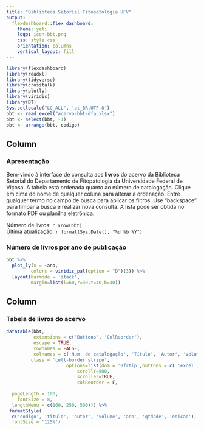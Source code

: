 ```yaml
---
title: "Biblioteca Setorial Fitopatologia UFV"
output: 
  flexdashboard::flex_dashboard:
    theme: yeti
    logo: icon-bbt.png
    css: style.css
    orientation: columns
    vertical_layout: fill
---
```


```r
library(flexdashboard)
library(readxl)
library(tidyverse)
library(crosstalk)
library(plotly)
library(viridis)
library(DT)
Sys.setlocale("LC_ALL", 'pt_BR.UTF-8')
bbt <- read_excel("acervo-bbt-dfp.xlsx")
bbt <- select(bbt, -1)
bbt <- arrange(bbt, codigo)
```




Column {data-width=300}
-----------------------------------------------------------------------

### Apresentação 

Bem-vindo à interface de consulta aos **livros** do acervo da Biblioteca Setorial do Departamento de Fitopatologia da Universidade Federal de Viçosa. A tabela está ordenada quanto ao número de catalogação. Clique em cima do nome de qualquer coluna para alterar a ordenação. Entre qualquer termo no campo de busca para aplicar os filtros. Use "backspace" para limpar a busca e realizar nova consulta. A lista pode ser obtida no formato PDF ou planilha eletrônica.
 
Número de livros: `r nrow(bbt)`<br>
Última atualização: `r format(Sys.Date(), "%d %b %Y")`



### Número de livros por ano de publicação

```r
bbt %>% 
  plot_ly(x = ~ano, 
         colors = viridis_pal(option = "D")(3)) %>% 
  layout(barmode = 'stack',
         margin=list(l=60,r=30,t=40,b=40))

```



Column {data-width=750}
-----------------------------------------------------------------------

### Tabela de livros do acervo


```r
datatable(bbt, 
          extensions = c('Buttons', 'ColReorder'),
          escape = TRUE,
          rownames = FALSE, 
          colnames = c('Num. de catalogação', 'Título', 'Autor', 'Volume', 'Ano', 'N. de exemplares', 'Edição'), 
         class = 'cell-border stripe',
                      options=list(dom = 'Bfrtip',buttons = c( 'excel', 'pdf'), deferRender=TRUE, 
                          scrollY=500, 
                          scroller=TRUE,
                          colReorder = F,
                         
  pageLength = 100,
    fontSize = 8,
  lengthMenu = c(100, 250, 500))) %>% 
 formatStyle(
  c('codigo', 'titulo', 'autor', 'volume', 'ano', 'qtdade', 'edicao'),
  fontSize = '125%')
```



